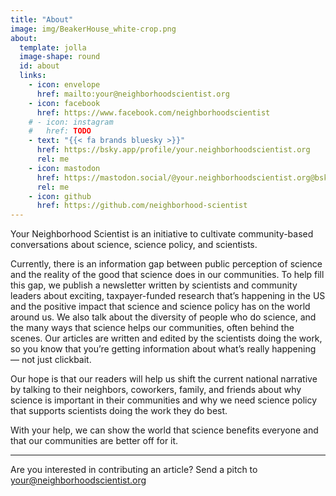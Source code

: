 ```yaml
---
title: "About"
image: img/BeakerHouse_white-crop.png
about:
  template: jolla
  image-shape: round
  id: about
  links:
    - icon: envelope
      href: mailto:your@neighborhoodscientist.org
    - icon: facebook
      href: https://www.facebook.com/neighborhoodscientist
    # - icon: instagram
    #   href: TODO
    - text: "{{< fa brands bluesky >}}"
      href: https://bsky.app/profile/your.neighborhoodscientist.org
      rel: me
    - icon: mastodon
      href: https://mastodon.social/@your.neighborhoodscientist.org@bsky.brid.gy
      rel: me
    - icon: github
      href: https://github.com/neighborhood-scientist
---
```

:::{#about}
:::

Your Neighborhood Scientist is an initiative to cultivate community-based
conversations about science, science policy, and scientists.

Currently, there is an information gap between public perception of science and
the reality of the good that science does in our communities. To help fill this
gap, we publish a newsletter written by scientists and community leaders about
exciting, taxpayer-funded research that's happening in the US and the positive
impact that science and science policy has on the world around us. We also talk
about the diversity of people who do science, and the many ways that science
helps our communities, often behind the scenes. Our articles are written and
edited by the scientists doing the work, so you know that you're getting
information about what's really happening — not just clickbait.

Our hope is that our readers will help us shift the current national narrative
by talking to their neighbors, coworkers, family, and friends about why science
is important in their communities and why we need science policy that supports
scientists doing the work they do best.

With your help, we can show the world that science benefits everyone and that
our communities are better off for it.

<hr>

Are you interested in contributing an article? Send a pitch to [your@neighborhoodscientist.org](mailto:your@neighborhoodscientist.org)
